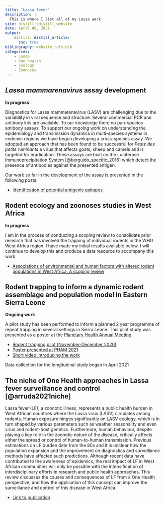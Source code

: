 ```yaml
---
title: "Lassa fever"
description: |
  This is where I list all of my Lassa work
site: distill::distill_website
date: April 06, 2021
output:
    distill::distill_article:
      toc: true
bibliography: website_refs.bib
categories:
    - Lassa
    - One health
    - Ecology
    - Zoonoses
---
```


## *Lassa mammarenavirus* assay development

**In progress**

Diagnostics for Lassa mammarenavirus (LASV) are challenging due to the variability in viral sequence and structure. Several commercial PCR and antibody kits are available. To our knowledge there no pan-species antibody assays. To support our ongoing work on understanding the epidemiology and transmission dynamics in multi-species systems in endemic regions we have begun developing a cross-species assay. We adopted an approach that has been found to be successful for *Peste des petits ruminants* a virus that affects goats, sheep and camels and is targeted for eradication. These assays are built on the Luciferase Immunoprecipitation System [@berguido_specific_2016] which detect the presence of antibodies against the presented antigen.

Our work so far in the development of the assay is presented in the following posts:

  - [Identification of potential antigenic epitopes](posts/2021-04-06-luciferase-immunoprecipitations-system/index.html)
  
## Rodent ecology and zoonoses studies in West Africa

**In progress**

I am in the process of conducting a scoping review to consolidate prior research that has involved the trapping of individual rodents in the WHO West Africa region. I have made my initial results available below. I will continue to develop this and produce a data resource to accompany this work.

  - [Associations of environmental and human factors with altered rodent populations in West Africa: A scoping review](posts/scoping-review/index.html)

## Rodent trapping to inform a dynamic rodent assemblage and population model in Eastern Sierra Leone

**Ongoing work**

A pilot study has been performed to inform a planned 2 year programme of repeat trapping in several settings in Sierra Leone. This pilot study was presented as a poster at the [Planetary Health Annual Meeting](https://www.planetaryhealthannualmeeting.com/).

  - [Rodent trapping pilot (November-December 2020)](posts/2021-04-06-rodent-trapping-pilot/index.html)
  - [Poster presented at PHAM 2021](images/PHA_poster.pdf)
  - [Short video introducing the work](https://www.youtube.com/watch?v=5CSVF45rn9Q&t=1s)

Data collection for the longitudinal study began in April 2021

## The niche of One Health approaches in Lassa fever surveillance and control [@arruda2021niche]

Lassa fever (LF), a zoonotic illness, represents a public health burden in West African countries where the Lassa virus (LASV) circulates among rodents. Human exposure hinges significantly on LASV ecology, which is in turn shaped by various parameters such as weather seasonality and even virus and rodent-host genetics. Furthermore, human behaviour, despite playing a key role in the zoonotic nature of the disease, critically affects either the spread or control of human-to-human transmission. Previous estimations on LF burden date from the 80s and it is unclear how the population expansion and the improvement on diagnostics and surveillance methods have affected such predictions. Although recent data have contributed to the awareness of epidemics, the real impact of LF in West African communities will only be possible with the intensification of interdisciplinary efforts in research and public health approaches. This review discusses the causes and consequences of LF from a One Health perspective, and how the application of this concept can improve the surveillance and control of this disease in West Africa.

  - [Link to publication](https://ann-clinmicrob.biomedcentral.com/articles/10.1186/s12941-021-00431-0)
